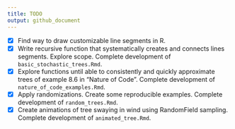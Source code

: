 ```yaml
---
title: TODO
output: github_document
---
```



* [x] Find way to draw customizable line segments in R.
* [x] Write recursive function that systematically creates and connects lines segments. Explore scope. Complete development of `basic_stochastic_trees.Rmd`.
* [x] Explore functions until able to consistently and quickly approximate trees of example 8.6 in "Nature of Code". Complete development of `nature_of_code_examples.Rmd`.
* [x] Apply randomizations. Create some reproducible examples. Complete development of `random_trees.Rmd`.
* [x] Create animations of tree swaying in wind using RandomField sampling. Complete development of `animated_tree.Rmd`.

